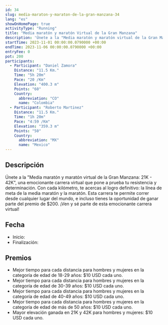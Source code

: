 ```yaml
---
id: 34
slug: media-maraton-y-maraton-de-la-gran-manzana-34
lang: "es"
showOnHomePage: true
activityType: "Running"
title: "Media maratón y maratón Virtual de la Gran Manzana"
description: 'Únete a la "Media maratón y maratón virtual de la Gran Manzana: 21K - 42K", una emocionante carrera virtual que pone a prueba tu resistencia y determinación.'
startTime: 2023-11-01 00:00:00.0790000 +00:00
endTime: 2023-11-06 00:00:00.0790000 +00:00
entryFee: 0
pot: 200
participants:
  - Participant: "Daniel Zamora"
    Distance: "11.5 Km."
    Time: "5h 20m"
    Pace: "20 /Km"
    Elevation: "400.3 m"
    Points: "60"
    Country:
      abbreviation: "CO"
      name: "Colombia"
  - Participant: "Roberto Martinez"
    Distance: "11.5 Km."
    Time: "1h 20m"
    Pace: "4:59 /Km"
    Elevation: "359.3 m"
    Points: "50"
    Country:
      abbreviation: "MX"
      name: "Mexico"
---
```



## Descripción

Únete a la "Media maratón y maratón virtual de la Gran Manzana: 21K - 42K", una emocionante carrera virtual que pone a prueba tu resistencia y determinación. Con cada kilómetro, te acercas al logro definitivo: la línea de meta de la media maratón y la maratón. Esta carrera te permite correr desde cualquier lugar del mundo, e incluso tienes la oportunidad de ganar parte del premio de $200. ¡Ven y sé parte de esta emocionante carrera virtual!

## Fecha

- Inicio: <LocalDate dateUtc={frontmatter.startTime} client:load />
- Finalización: <LocalDate dateUtc={frontmatter.endTime} client:load />

## Premios

- Mejor tiempo para cada distancia para hombres y mujeres en la categoría de edad de 18-29 años: $10 USD cada uno.
- Mejor tiempo para cada distancia para hombres y mujeres en la categoría de edad de 30-39 años: $10 USD cada uno.
- Mejor tiempo para cada distancia para hombres y mujeres en la categoría de edad de 40-49 años: $10 USD cada uno.
- Mejor tiempo para cada distancia para hombres y mujeres en la categoría de edad de más de 50 años: $10 USD cada uno.
- Mayor elevación ganada en 21K y 42K para hombres y mujeres: $10 USD cada uno.
